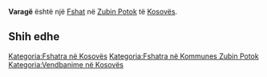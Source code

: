 {{Fshat në Kosovës
 | Emri                = Varagë
| sqi_D_name = Varagë
| sqi_D_FULL_NAME_RO = Varagë
| sqi_D_FULL_NAME_ND_RO = Varage
| sqi_D_SORT_NAME_RG = VARAGE
| sqi_D_FULL_NAME_RG = Varagë
| sqi_D_FULL_NAME_ND_RG = Varage
| sqi_V_name = Varragë e Poshtme
| sqi_V_FULL_NAME_RO = Varragë e Poshtme
| sqi_V_FULL_NAME_ND_RO = Varrage e Poshtme
| sqi_V_SORT_NAME_RG = VARRAGEEPOSHTME
| sqi_V_FULL_NAME_RG = Varragë e Poshtme
| sqi_V_FULL_NAME_ND_RG = Varrage e Poshtme
| srp_N_name = Varage
| srp_N_FULL_NAME_RO = Varage
| srp_N_FULL_NAME_ND_RO = Varage
| srp_N_SORT_NAME_RG = VARAGE
| srp_N_FULL_NAME_RG = Varage
| srp_N_FULL_NAME_ND_RG = Varage
| srp_NS_name = Вараге
| srp_NS_FULL_NAME_RO = Вараге
| srp_NS_FULL_NAME_ND_RO = Вараге
| srp_NS_SORT_NAME_RG = ВАРАГЕ
| srp_NS_FULL_NAME_RG = Вараге
| srp_NS_FULL_NAME_ND_RG = Вараге
| srp_V_name = Donje Varage
| srp_V_FULL_NAME_RO = Donje Varage
| srp_V_FULL_NAME_ND_RO = Donje Varage
| srp_V_SORT_NAME_RG = DONJEVARAGE
| srp_V_FULL_NAME_RG = Donje Varage
| srp_V_FULL_NAME_ND_RG = Donje Varage
| srp_VS_name = Доње Вараге
| srp_VS_FULL_NAME_RO = Доње Вараге
| srp_VS_FULL_NAME_ND_RO = Доње Вараге
| srp_VS_SORT_NAME_RG = ДОЊЕВАРАГЕ
| srp_VS_FULL_NAME_RG = Доње Вараге
| srp_VS_FULL_NAME_ND_RG = Доње Вараге

 | Emri (Rasa dhanore) = 
 | Figura              = 
 | Shteti              = Kosovo
 | Komuna              = Zubin Potok
 | Kodi postar         = 
 | Sipërfaqja          = 

 | Popullsia           = 

 | Regj. i popullsisë  = 
 | Dend. e popullsisë  = 
 | Faqja zyrtare       = 
 <!--- Koordinatat ----> 
 | Gjerësia            = 42.903611
 | Gjatësia            = 20.735833
 | Lartësia            = 
}}
'''Varagë''' është një [[Fshat]] në [[Zubin Potok]] të [[Kosovës]].

<!-- == Gjeografia == -->
<!-- == Historia == -->
<!-- == Demografia == -->
== Shih edhe ==
{{Komuna Zubin Potok}}
{{Kosovo-Administrata-Cung}}

[[Kategoria:Fshatra në Kosovës]]
[[Kategoria:Fshatra në Kommunes Zubin Potok]]
[[Kategoria:Vendbanime në Kosovës]]